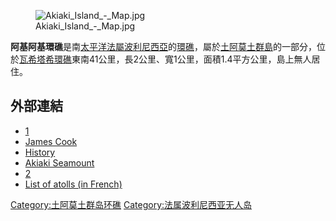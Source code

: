 [[Image:Akiaki_Island_-_Map.jpg|thumb]]

'''阿基阿基環礁'''是南[[太平洋|太平洋]][[法屬波利尼西亞|法屬波利尼西亞]]的[[環礁|環礁]]，屬於[[土阿莫土群島|土阿莫土群島]]的一部分，位於[[瓦希塔希環礁|瓦希塔希環礁]]東南41公里，長2公里、寬1公里，面積1.4平方公里，島上無人居住。

==外部連結==
*[http://www.evs-islands.com/2006/11/akiaki-island-fp-repost.html] {{Wayback|url=http://www.evs-islands.com/2006/11/akiaki-island-fp-repost.html |date=20210317013056 }}
*[https://web.archive.org/web/20070807063124/http://www.winthrop.dk/ccsu63.html James Cook]
*[http://southseas.nla.gov.au/biogs/P000331b.htm History] {{Wayback|url=http://southseas.nla.gov.au/biogs/P000331b.htm |date=20200322233807 }}
*[http://www.earthref.org/cgi-bin/sc.cgi?id=SMNT-186S-1392W Akiaki Seamount] {{Wayback|url=http://www.earthref.org/cgi-bin/sc.cgi?id=SMNT-186S-1392W |date=20210317013131 }}
*[http://geopearls-projects.blogspot.com/2006/12/akiaki-island-fp.html] {{Wayback|url=http://geopearls-projects.blogspot.com/2006/12/akiaki-island-fp.html |date=20210317013120 }}
*[http://www.pacific-image.pf/pages/boutic/dboutic_cdrom_sp132.html List of atolls (in French)] {{Wayback|url=http://www.pacific-image.pf/pages/boutic/dboutic_cdrom_sp132.html |date=20070228115907 }}

{{coord|18|33|S|139|13|W|display=title|region:PF_type:isle_source:dewiki}}

{{FrenchPolynesia-geo-stub}}
[[Category:土阿莫土群岛环礁|Category:土阿莫土群岛环礁]]
[[Category:法属波利尼西亚无人岛|Category:法属波利尼西亚无人岛]]